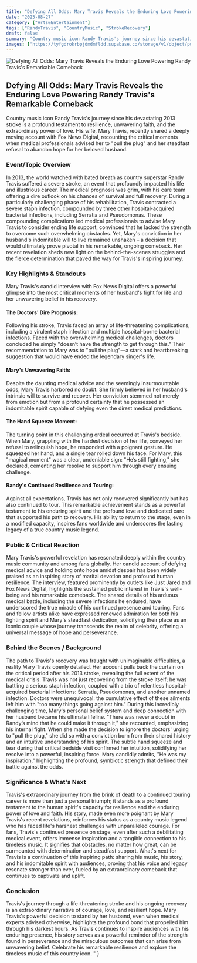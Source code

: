 ```yaml
---
title: "Defying All Odds: Mary Travis Reveals the Enduring Love Powering Randy Travis's Remarkable Comeback"
date: "2025-08-27"
category: ["Arts&Entertainment"]
tags: ["RandyTravis", "CountryMusic", "StrokeRecovery"]
draft: false
summary: "Country music icon Randy Travis's journey since his devastating 2013 stroke is a profound testament to resilience, unwavering faith, and the extraordinary power of love. His wife, Mary Travis, recently shared a deeply moving account with Fox News Digital, recounting the critical moments when medical professionals advised her to \\"pull the plug\\" and her steadfast refusal to abandon hope for her beloved husband."
images: ["https://tyfgdrokrbpjdmdmfldd.supabase.co/storage/v1/object/public/image/2025-08-27-14-05-24-549-04-00.jpg"]
---
```


![Defying All Odds: Mary Travis Reveals the Enduring Love Powering Randy Travis's Remarkable Comeback](https://tyfgdrokrbpjdmdmfldd.supabase.co/storage/v1/object/public/image/2025-08-27-14-05-24-549-04-00.jpg)

## Defying All Odds: Mary Travis Reveals the Enduring Love Powering Randy Travis's Remarkable Comeback

Country music icon Randy Travis's journey since his devastating 2013 stroke is a profound testament to resilience, unwavering faith, and the extraordinary power of love. His wife, Mary Travis, recently shared a deeply moving account with Fox News Digital, recounting the critical moments when medical professionals advised her to \"pull the plug\" and her steadfast refusal to abandon hope for her beloved husband.

### Event/Topic Overview

In 2013, the world watched with bated breath as country superstar Randy Travis suffered a severe stroke, an event that profoundly impacted his life and illustrious career. The medical prognosis was grim, with his care team offering a dire outlook on his chances of survival and full recovery. During a particularly challenging phase of his rehabilitation, Travis contracted a severe staph infection, compounded by three other hospital-acquired bacterial infections, including Serratia and Pseudomonas. These compounding complications led medical professionals to advise Mary Travis to consider ending life support, convinced that he lacked the strength to overcome such overwhelming obstacles. Yet, Mary's conviction in her husband's indomitable will to live remained unshaken – a decision that would ultimately prove pivotal in his remarkable, ongoing comeback. Her recent revelation sheds new light on the behind-the-scenes struggles and the fierce determination that paved the way for Travis's inspiring journey.

### Key Highlights & Standouts

Mary Travis's candid interview with Fox News Digital offers a powerful glimpse into the most critical moments of her husband's fight for life and her unwavering belief in his recovery.

#### The Doctors' Dire Prognosis:

Following his stroke, Travis faced an array of life-threatening complications, including a virulent staph infection and multiple hospital-borne bacterial infections. Faced with the overwhelming medical challenges, doctors concluded he simply \"doesn’t have the strength to get through this.\" Their recommendation to Mary was to \"pull the plug\"—a stark and heartbreaking suggestion that would have ended the legendary singer's life.

#### Mary's Unwavering Faith:

Despite the daunting medical advice and the seemingly insurmountable odds, Mary Travis harbored no doubt. She firmly believed in her husband's intrinsic will to survive and recover. Her conviction stemmed not merely from emotion but from a profound certainty that he possessed an indomitable spirit capable of defying even the direst medical predictions.

#### The Hand Squeeze Moment:

The turning point in this challenging ordeal occurred at Travis's bedside. When Mary, grappling with the hardest decision of her life, conveyed her refusal to relinquish hope, he responded with a poignant gesture. He squeezed her hand, and a single tear rolled down his face. For Mary, this \"magical moment\" was a clear, undeniable sign: \"He’s still fighting,\" she declared, cementing her resolve to support him through every ensuing challenge.

#### Randy's Continued Resilience and Touring:

Against all expectations, Travis has not only recovered significantly but has also continued to tour. This remarkable achievement stands as a powerful testament to his enduring spirit and the profound love and dedicated care that supported his path to recovery. His ability to return to the stage, even in a modified capacity, inspires fans worldwide and underscores the lasting legacy of a true country music legend.

### Public & Critical Reaction

Mary Travis's powerful revelation has resonated deeply within the country music community and among fans globally. Her candid account of defying medical advice and holding onto hope amidst despair has been widely praised as an inspiring story of marital devotion and profound human resilience. The interview, featured prominently by outlets like Just Jared and Fox News Digital, highlights the sustained public interest in Travis's well-being and his remarkable comeback. The shared details of his arduous medical battle, including the severe infections he endured, have underscored the true miracle of his continued presence and touring. Fans and fellow artists alike have expressed renewed admiration for both his fighting spirit and Mary's steadfast dedication, solidifying their place as an iconic couple whose journey transcends the realm of celebrity, offering a universal message of hope and perseverance.

### Behind the Scenes / Background

The path to Travis's recovery was fraught with unimaginable difficulties, a reality Mary Travis openly detailed. Her account pulls back the curtain on the critical period after his 2013 stroke, revealing the full extent of the medical crisis. Travis was not just recovering from the stroke itself; he was battling a serious staph infection, coupled with a trio of relentless hospital-acquired bacterial infections: Serratia, Pseudomonas, and another unnamed infection. Doctors were unequivocal: the cumulative effect of these ailments left him with \"too many things going against him.\" During this incredibly challenging time, Mary's personal belief system and deep connection with her husband became his ultimate lifeline. \"There was never a doubt in Randy’s mind that he could make it through it,\" she recounted, emphasizing his internal fight. When she made the decision to ignore the doctors' urging to \"pull the plug,\" she did so with a conviction born from their shared history and an intuitive understanding of his spirit. The subtle hand squeeze and tear during that critical bedside visit confirmed her intuition, solidifying her resolve into a powerful, inspiring force. Mary candidly admits, \"He was my inspiration,\" highlighting the profound, symbiotic strength that defined their battle against the odds.

### Significance & What's Next

Travis's extraordinary journey from the brink of death to a continued touring career is more than just a personal triumph; it stands as a profound testament to the human spirit's capacity for resilience and the enduring power of love and faith. His story, made even more poignant by Mary Travis's recent revelations, reinforces his status as a country music legend who has faced life's harshest challenges with unparalleled courage. For fans, Travis's continued presence on stage, even after such a debilitating medical event, offers immense inspiration and a tangible connection to his timeless music. It signifies that obstacles, no matter how great, can be surmounted with determination and steadfast support. What's next for Travis is a continuation of this inspiring path: sharing his music, his story, and his indomitable spirit with audiences, proving that his voice and legacy resonate stronger than ever, fueled by an extraordinary comeback that continues to captivate and uplift.

### Conclusion

Travis's journey through a life-threatening stroke and his ongoing recovery is an extraordinary narrative of courage, love, and resilient hope. Mary Travis's powerful decision to stand by her husband, even when medical experts advised otherwise, highlights the profound bond that propelled him through his darkest hours. As Travis continues to inspire audiences with his enduring presence, his story serves as a powerful reminder of the strength found in perseverance and the miraculous outcomes that can arise from unwavering belief. Celebrate his remarkable resilience and explore the timeless music of this country icon.
"
}
